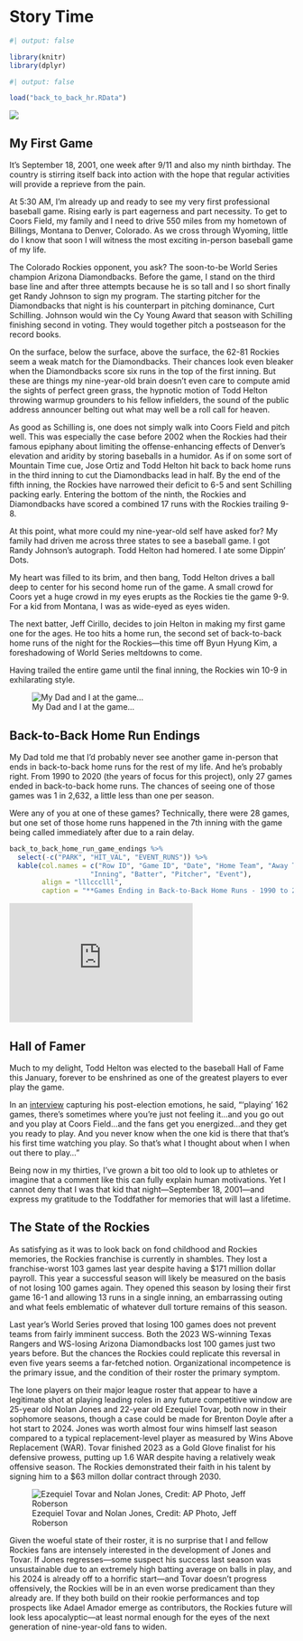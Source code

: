 # Story Time

```r
#| output: false

library(knitr)
library(dplyr)
```

```r
#| output: false

load("back_to_back_hr.RData")
```

![](pic_Curt_Schilling_on_the_Mound.jpeg){fig-align="left"}

## My First Game

It's September 18, 2001, one week after 9/11 and also my ninth birthday. The country is stirring itself back into action with the hope that regular activities will provide a reprieve from the pain.

At 5:30 AM, I'm already up and ready to see my very first professional baseball game. Rising early is part eagerness and part necessity. To get to Coors Field, my family and I need to drive 550 miles from my hometown of Billings, Montana to Denver, Colorado. As we cross through Wyoming, little do I know that soon I will witness the most exciting in-person baseball game of my life.

The Colorado Rockies opponent, you ask? The soon-to-be World Series champion Arizona Diamondbacks. Before the game, I stand on the third base line and after three attempts because he is so tall and I so short finally get Randy Johnson to sign my program. The starting pitcher for the Diamondbacks that night is his counterpart in pitching dominance, Curt Schilling. Johnson would win the Cy Young Award that season with Schilling finishing second in voting. They would together pitch a postseason for the record books.

On the surface, below the surface, above the surface, the 62-81 Rockies seem a weak match for the Diamondbacks. Their chances look even bleaker when the Diamondbacks score six runs in the top of the first inning. But these are things my nine-year-old brain doesn't even care to compute amid the sights of perfect green grass, the hypnotic motion of Todd Helton throwing warmup grounders to his fellow infielders, the sound of the public address announcer belting out what may well be a roll call for heaven.

As good as Schilling is, one does not simply walk into Coors Field and pitch well. This was especially the case before 2002 when the Rockies had their famous epiphany about limiting the offense-enhancing effects of Denver's elevation and aridity by storing baseballs in a humidor. As if on some sort of Mountain Time cue, Jose Ortiz and Todd Helton hit back to back home runs in the third inning to cut the Diamondbacks lead in half. By the end of the fifth inning, the Rockies have narrowed their deficit to 6-5 and sent Schilling packing early. Entering the bottom of the ninth, the Rockies and Diamondbacks have scored a combined 17 runs with the Rockies trailing 9-8.

At this point, what more could my nine-year-old self have asked for? My family had driven me across three states to see a baseball game. I got Randy Johnson's autograph. Todd Helton had homered. I ate some Dippin' Dots.

My heart was filled to its brim, and then bang, Todd Helton drives a ball deep to center for his second home run of the game. A small crowd for Coors yet a huge crowd in my eyes erupts as the Rockies tie the game 9-9. For a kid from Montana, I was as wide-eyed as eyes widen.

The next batter, Jeff Cirillo, decides to join Helton in making my first game one for the ages. He too hits a home run, the second set of back-to-back home runs of the night for the Rockies---this time off Byun Hyung Kim, a foreshadowing of World Series meltdowns to come.

Having trailed the entire game until the final inning, the Rockies win 10-9 in exhilarating style.

![My Dad and I at the game...](pic_Dad_and_Adam.jpeg){fig-align="left"}

## Back-to-Back Home Run Endings

My Dad told me that I'd probably never see another game in-person that ends in back-to-back home runs for the rest of my life. And he's probably right. From 1990 to 2020 (the years of focus for this project), only 27 games ended in back-to-back home runs. The chances of seeing one of those games was 1 in 2,632, a little less than one per season.

Were any of you at one of these games? Technically, there were 28 games, but one set of those home runs happened in the 7th inning with the game being called immediately after due to a rain delay.

```r
back_to_back_home_run_game_endings %>% 
  select(-c("PARK", "HIT_VAL", "EVENT_RUNS")) %>% 
  kable(col.names = c("Row ID", "Game ID", "Date", "Home Team", "Away Team", 
                    "Inning", "Batter", "Pitcher", "Event"), 
        align = "lllccclll", 
        caption = "**Games Ending in Back-to-Back Home Runs - 1990 to 2020**")
```

```{=html}

<iframe width="325" height="211" src="https://www.youtube.com/embed/jNV8Dp37EUc?si=WE-_KzmmIwvyTr_W&amp;start=208" title="YouTube video player" frameborder="0" allow="accelerometer; autoplay; clipboard-write; encrypted-media; gyroscope; picture-in-picture; web-share" referrerpolicy="strict-origin-when-cross-origin" allowfullscreen></iframe>
```

## Hall of Famer

Much to my delight, Todd Helton was elected to the baseball Hall of Fame this January, forever to be enshrined as one of the greatest players to ever play the game.

In an [interview](https://www.youtube.com/watch?v=w0n4aOlVOHM){target="_blank"} capturing his post-election emotions, he said, "'playing' 162 games, there's sometimes where you're just not feeling it...and you go out and you play at Coors Field...and the fans get you energized...and they get you ready to play. And you never know when the one kid is there that that's his first time watching you play. So that's what I thought about when I when out there to play..."

Being now in my thirties, I've grown a bit too old to look up to athletes or imagine that a comment like this can fully explain human motivations. Yet I cannot deny that I was that kid that night---September 18, 2001---and express my gratitude to the Toddfather for memories that will last a lifetime.

## The State of the Rockies

As satisfying as it was to look back on fond childhood and Rockies memories, the Rockies franchise is currently in shambles. They lost a franchise-worst 103 games last year despite having a $171 million dollar payroll. This year a successful season will likely be measured on the basis of not losing 100 games again. They opened this season by losing their first game 16-1 and allowing 13 runs in a single inning, an embarrassing outing and what feels emblematic of whatever dull torture remains of this season.

Last year's World Series proved that losing 100 games does not prevent teams from fairly imminent success. Both the 2023 WS-winning Texas Rangers and WS-losing Arizona Diamondbacks lost 100 games just two years before. But the chances the Rockies could replicate this reversal in even five years seems a far-fetched notion. Organizational incompetence is the primary issue, and the condition of their roster the primary symptom.

The lone players on their major league roster that appear to have a legitimate shot at playing leading roles in any future competitive window are 25-year old Nolan Jones and 22-year old Ezequiel Tovar, both now in their sophomore seasons, though a case could be made for Brenton Doyle after a hot start to 2024. Jones was worth almost four wins himself last season compared to a typical replacement-level player as measured by Wins Above Replacement (WAR). Tovar finished 2023 as a Gold Glove finalist for his defensive prowess, putting up 1.6 WAR despite having a relatively weak offensive season. The Rockies demonstrated their faith in his talent by signing him to a $63 millon dollar contract through 2030.

![Ezequiel Tovar and Nolan Jones, Credit: AP Photo, Jeff Roberson](pic_Tovar_Jones_AP_Photo_Jeff_Roberson.jpg)

Given the woeful state of their roster, it is no surprise that I and fellow Rockies fans are intensely interested in the development of Jones and Tovar. If Jones regresses---some suspect his success last season was unsustainable due to an extremely high batting average on balls in play, and his 2024 is already off to a horrific start---and Tovar doesn't progress offensively, the Rockies will be in an even worse predicament than they already are. If they both build on their rookie performances and top prospects like Adael Amador emerge as contributors, the Rockies future will look less apocalyptic---at least normal enough for the eyes of the next generation of nine-year-old fans to widen.